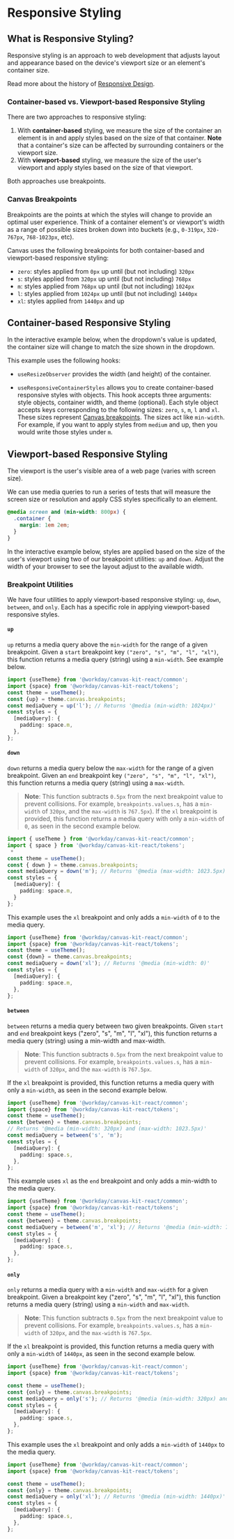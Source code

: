 

<Meta title="Features/Responsive Styling" />

# Responsive Styling

## What is Responsive Styling?

Responsive styling is an approach to web development that adjusts layout and appearance based on the
device's viewport size or an element's container size.

Read more about the history of
[Responsive Design](https://developer.mozilla.org/en-US/docs/Learn/CSS/CSS_layout/Responsive_Design).

### Container-based vs. Viewport-based Responsive Styling

There are two approaches to responsive styling:

1. With **container-based** styling, we measure the size of the container an element is in and apply
   styles based on the size of that container. **Note** that a container's size can be affected by
   surrounding containers or the viewport size.
2. With **viewport-based** styling, we measure the size of the user's viewport and apply styles
   based on the size of that viewport.

Both approaches use breakpoints.

### Canvas Breakpoints

Breakpoints are the points at which the styles will change to provide an optimal user experience.
Think of a container element's or viewport's width as a range of possible sizes broken down into
buckets (e.g., `0-319px`, `320-767px`, `768-1023px`, etc).

Canvas uses the following breakpoints for both container-based and viewport-based responsive
styling:

- `zero`: styles applied from `0px` up until (but not including) `320px`
- `s`: styles applied from `320px` up until (but not including) `768px`
- `m`: styles applied from `768px` up until (but not including) `1024px`
- `l`: styles applied from `1024px` up until (but not including) `1440px`
- `xl`: styles applied from `1440px` and up

## Container-based Responsive Styling

In the interactive example below, when the dropdown's value is updated, the container size will
change to match the size shown in the dropdown.

<ExampleCodeBlock code={ResponsiveContainer} />

This example uses the following hooks:

- `useResizeObserver` provides the width (and height) of the container.

- `useResponsiveContainerStyles` allows you to create container-based responsive styles with
  objects. This hook accepts three arguments: style objects, container width, and theme (optional).
  Each style object accepts keys corresponding to the following sizes: `zero`, `s`, `m`, `l` and
  `xl`. These sizes represent [Canvas breakpoints](#canvas-breakpoints). The sizes act like
  `min-width`. For example, if you want to apply styles from `medium` and up, then you would write
  those styles under `m`.

## Viewport-based Responsive Styling

The viewport is the user's visible area of a web page (varies with screen size).

We can use media queries to run a series of tests that will measure the screen size or resolution
and apply CSS styles specifically to an element.

```css
@media screen and (min-width: 800px) {
  .container {
    margin: 1em 2em;
  }
}
```

In the interactive example below, styles are applied based on the size of the user's viewport using
two of our breakpoint utilities: `up` and `down`. Adjust the width of your browser to see the layout
adjust to the available width.

<ExampleCodeBlock code={ResponsiveViewport} />

### Breakpoint Utilities

We have four utilities to apply viewport-based responsive styling: `up`, `down`, `between`, and
`only`. Each has a specific role in applying viewport-based responsive styles.

#### `up`

`up` returns a media query above the `min-width` for the range of a given breakpoint. Given a
`start` breakpoint key `("zero", "s", "m", "l", "xl")`, this function returns a media query (string)
using a `min-width`. See example below.

```ts
import {useTheme} from '@workday/canvas-kit-react/common';
import {space} from '@workday/canvas-kit-react/tokens';
const theme = useTheme();
const {up} = theme.canvas.breakpoints;
const mediaQuery = up('l'); // Returns '@media (min-width: 1024px)'
const styles = {
  [mediaQuery]: {
    padding: space.m,
  },
};
```

#### `down`

`down` returns a media query below the `max-width` for the range of a given breakpoint. Given an
`end` breakpoint key `("zero", "s", "m", "l", "xl")`, this function returns a media query (string)
using a `max-width`.

> **Note**: This function subtracts `0.5px` from the next breakpoint value to prevent collisions.
> For example, `breakpoints.values.s`, has a `min-width` of `320px`, and the `max-width` is
> `767.5px`). If the `xl` breakpoint is provided, this function returns a media query with only a
> `min-width` of `0`, as seen in the second example below.

```ts
import { useTheme } from '@workday/canvas-kit-react/common';
import { space } from '@workday/canvas-kit-react/tokens';
 *
const theme = useTheme();
const { down } = theme.canvas.breakpoints;
const mediaQuery = down('m'); // Returns '@media (max-width: 1023.5px)'
const styles = {
  [mediaQuery]: {
    padding: space.m,
  }
};
```

This example uses the `xl` breakpoint and only adds a `min-width` of `0` to the media query.

```ts
import {useTheme} from '@workday/canvas-kit-react/common';
import {space} from '@workday/canvas-kit-react/tokens';
const theme = useTheme();
const {down} = theme.canvas.breakpoints;
const mediaQuery = down('xl'); // Returns '@media (min-width: 0)'
const styles = {
  [mediaQuery]: {
    padding: space.m,
  },
};
```

#### `between`

`between` returns a media query between two given breakpoints. Given `start` and `end` breakpoint
keys ("zero", "s", "m", "l", "xl"), this function returns a media query (string) using a min-width
and max-width.

> **Note**: This function subtracts `0.5px` from the next breakpoint value to prevent collisions.
> For example, `breakpoints.values.s`, has a `min-width` of `320px`, and the `max-width` is
> `767.5px`.

If the `xl` breakpoint is provided, this function returns a media query with only a `min-width`, as
seen in the second example below.

```ts
import {useTheme} from '@workday/canvas-kit-react/common';
import {space} from '@workday/canvas-kit-react/tokens';
const theme = useTheme();
const {between} = theme.canvas.breakpoints;
// Returns '@media (min-width: 320px) and (max-width: 1023.5px)'
const mediaQuery = between('s', 'm');
const styles = {
  [mediaQuery]: {
    padding: space.s,
  },
};
```

This example uses `xl` as the `end` breakpoint and only adds a min-width to the media query.

```ts
import {useTheme} from '@workday/canvas-kit-react/common';
import {space} from '@workday/canvas-kit-react/tokens';
const theme = useTheme();
const {between} = theme.canvas.breakpoints;
const mediaQuery = between('m', 'xl'); // Returns '@media (min-width: 768px)'
const styles = {
  [mediaQuery]: {
    padding: space.s,
  },
};
```

#### `only`

`only` returns a media query with a `min-width` and `max-width` for a given breakpoint. Given a
breakpoint key ("zero", "s", "m", "l", "xl"), this function returns a media query (string) using a
`min-width` and `max-width`.

> **Note**: This function subtracts `0.5px` from the next breakpoint value to prevent collisions.
> For example, `breakpoints.values.s`, has a `min-width` of `320px`, and the `max-width` is
> `767.5px`.

If the `xl` breakpoint is provided, this function returns a media query with only a `min-width` of
`1440px`, as seen in the second example below.

```ts
import {useTheme} from '@workday/canvas-kit-react/common';
import {space} from '@workday/canvas-kit-react/tokens';

const theme = useTheme();
const {only} = theme.canvas.breakpoints;
const mediaQuery = only('s'); // Returns '@media (min-width: 320px) and (max-width: 767.5px)'
const styles = {
  [mediaQuery]: {
    padding: space.s,
  },
};
```

This example uses the `xl` breakpoint and only adds a `min-width` of `1440px` to the media query.

```ts
import {useTheme} from '@workday/canvas-kit-react/common';
import {space} from '@workday/canvas-kit-react/tokens';

const theme = useTheme();
const {only} = theme.canvas.breakpoints;
const mediaQuery = only('xl'); // Returns '@media (min-width: 1440px)'
const styles = {
  [mediaQuery]: {
    padding: space.s,
  },
};
```
